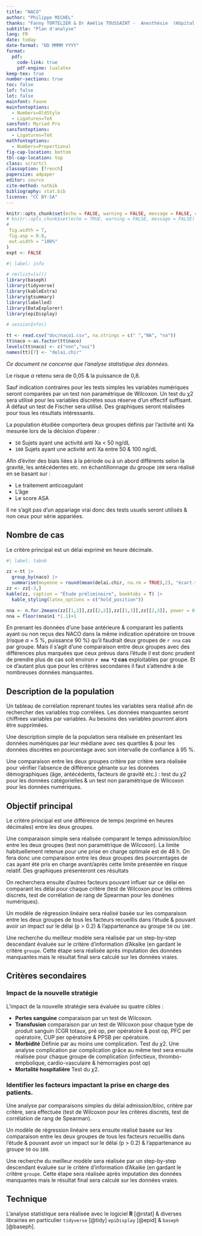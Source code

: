 ```yaml
---
title: "NACO"
author: "Philippe MICHEL"
thanks: "Fanny TORTELIER & Dr Amélie TOUSSAINT -  Anesthésie  (Hôpital NOVO)"
subtitle: "Plan d'analyse"
lang: FR
date: today
date-format: "DD MMMM YYYY"
format: 
  pdf:
    code-link: true
    pdf-engine: lualatex
keep-tex: true
number-sections: true
toc: false
lof: false
lot: false
mainfont: Faune
mainfontoptions:
  - Numbers=OldStyle
  - Ligatures=TeX
sansfont: Myriad Pro
sansfontoptions:
  - Ligatures=TeX
mathfontoptions: 
  - Numbers=Proportional
fig-cap-location: bottom
tbl-cap-location: top
class: scrartcl
classoption: [french]
papersize: a4paper
editor: source
cite-method: natbib
bibliography: stat.bib
license: "CC BY-SA"
---
```


```r
knitr::opts_chunk$set(echo = FALSE, warning = FALSE, message = FALSE, cache = FALSE,
# knitr::opts_chunk$set(echo = TRUE, warning = FALSE, message = FALSE)
#
 fig.width = 7,
 fig.asp = 0.8,
 out.width = "100%"
)
expt <- FALSE
```


```r
#| label: info

# rm(list=ls())
library(baseph)
library(tidyverse)
library(kableExtra)
library(gtsummary)
library(labelled)
library(DataExplorer)
library(epiDisplay)

# sessionInfo()
```



```r
tt <- read.csv("doc/naco1.csv", na.strings = c(" ","NA", "na"))
tt$naco <-as.factor(tt$naco)
levels(tt$naco) <- c("non","oui")
names(tt)[7] <- "delai.chir"
```

*Ce document ne concerne que l'analyse statistique des données.*

Le risque $\alpha$ retenu sera de 0,05 & la puissance de 0,8.

Sauf indication contraires pour les tests simples les variables numériques seront comparées par un test non paramétrique de Wilcoxon. Un test du χ2 sera utilisé pour les variables discrètes sous réserve d’un effectif suffisant. À défaut un test de Fischer sera utilisé. Des graphiques seront réalisées pour tous les résultats intéressants.

La population étudiée comportera deux groupes  définis par l'activité anti Xa mesurée lors de la décision d'opérer : 

- `50` Sujets ayant une activité anti Xa < 50 ng/dL 
- `100` Sujets ayant une activité anti Xa entre 50 & 100 ng/dL 

Afin d'éviter des biais liées à la période ou à un abord différents selon la gravité, les antécédentes etc. nn échantillonnage du groupe `100` sera réalisé en se basant sur :

- Le traitement anticoagulant
- L'âge
- Le score ASA

Il ne s'agit pas d'un appariage vrai donc des tests usuels seront utilisés & non ceux pour série appariées. 

## Nombre de cas

Le critère principal est un délai exprimé en heure décimale. 


```r
#| label: tabnb

zz <-tt |> 
  group_by(naco) |> 
  summarise(moyenne = round(mean(delai.chir, na.rm = TRUE),2), "écart.type" = round(sd(delai.chir, na.rm = TRUE), 2))
zz <- zz[-3,]
kable(zz, caption = "Étude préliminaire", booktabs = T) |> 
  kable_styling(latex_options = c("hold_position"))

nna <- n.for.2means(zz[[1,2]],zz[[2,2]],zz[[1,3]],zz[[2,3]], power = 0.9)
nna = floor(nna$n1 *1.1)+1

```

En prenant les données d'une base antérieure & comparant les patients ayant ou non reçus des NACO dans la même indication opératoire on trouve (risque $\alpha$ = 5 %, puissance 90 %) qu'il faudrait deux groupes de `r nna` cas par groupe. Mais il s'agit d'une comparaison entre deux groupes avec des différences plus marquées que ceux prévus dans l'étude il est donc prudent de prendre plus de cas soit environ **`r nna *2` cas** exploitables par groupe. Et ce d'autant plus que pour les critères secondaires il faut s'attendre à de nombreuses données manquantes.

## Description de la population

Un tableau de corrélation reprenant toutes les variables sera réalisé afin de rechercher des variables trop corrélées. Les données manquantes seront chiffrées variables par variables. Au besoins des variables pourront alors être supprimées. 

Une description simple de la population sera réalisée en présentant les données numériques par leur médiane avec ses quartiles  & pour les données discrètes en pourcentage avec son intervalle de confiance à 95 %. 

Une comparaison entre les deux groupes critère par critère sera réalisée pour vérifier l'absence de différence gênante sur les données démographiques (âge, antécédents, facteurs de gravité etc.) : test du $\chi 2$ pour les données catégorielles & un test non paramétrique de Wilcoxon pour les données numériques. 



## Objectif principal

Le critère principal est une différence de temps (exprimé en heures décimales) entre les deux groupes. 
 
 Une comparaison simple sera réalisée comparant le temps admission/bloc entre les deux groupes (test non paramétrique de Wilcoxon). La limite habituellement retenue pour une prise en charge optimale est de 48 h. On fera donc une comparaison entre les deux groupes des pourcentages de cas ayant été pris en charge avant/après cette limite présentée en risque relatif. Des graphiques présenteront ces résultats 
 
 
 On recherchera ensuite d'autres facteurs pouvant influer sur ce délai en comparant les délai pour chaque critère (test de Wilcoxon pour les critères discrets, test de corrélation de rang de Spearman pour les donénes numériques). 
 
Un modèle de régression linéaire sera réalisé basée sur les  comparaison entre les deux groupes de tous les facteurs recueillis dans l'étude & pouvant avoir un impact sur  le délai (p > 0.2) & l’appartenance au groupe `50` ou `100` .

Une recherche du meilleur modèle sera réalisée par un step-by-step descendant évaluée sur le critère d’information d’Akaike (en gardant le critère `groupe`. Cette étape sera réalisée après imputation des données manquantes mais le résultat final sera calculé sur les données vraies.

## Critères secondaires

### Impact de la nouvelle stratégie
L'impact de la nouvelle stratégie sera évaluée su quatre cibles :

- **Pertes sanguine** comparaison par un test de Wilcoxon.
- **Transfusion** comparaison par un test de Wilcoxon pour chaque type de produit sanguin (CGR totaux, pré op, per opératoire & post op, PFC per opératoire, CUP per opératoire & PPSB per opératoire.
- **Morbidité** Définie par au moins une complication. Test du $\chi 2$. Une analyse complication par complication grâce au même test sera ensuite réalisée pour chaque groupe de complication (infectieux, thrombo-empbolique, cardio-vasculaire & hémorragies post op) 
- **Mortalité hospitalière** Test du $\chi 2$.

### Identifier les facteurs impactant la prise en charge des patients.

 Une analyse par comparaisons simples du délai admission/bloc, critère par critère,  sera effectuée  (test de Wilcoxon pour les critères discrets, test de corrélation de rang de Spearman).
 
Un modèle de régression linéaire sera ensuite réalisé basée sur les  comparaison entre les deux groupes de tous les facteurs recueillis dans l'étude & pouvant avoir un impact sur  le délai (p > 0.2) & l’appartenance au groupe `50` ou `100`.

Une recherche du meilleur modèle sera réalisée par un step-by-step descendant évaluée sur le critère d’information d’Akaike (en gardant le critère `groupe`. Cette étape sera réalisée après imputation des données manquantes mais le résultat final sera calculé sur les données vraies.

## Technique {.appendix}

L'analyse statistique sera réalisée avec le logiciel **R** [@rstat] & diverses librairies en particulier `tidyverse` [@tidy] `epiDisplay` [@epid] & `baseph` [@baseph].
